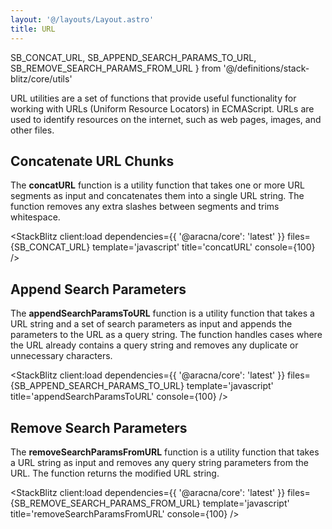 ```yaml
---
layout: '@/layouts/Layout.astro'
title: URL
---
```


  SB_CONCAT_URL,
  SB_APPEND_SEARCH_PARAMS_TO_URL,
  SB_REMOVE_SEARCH_PARAMS_FROM_URL
} from '@/definitions/stack-blitz/core/utils'

URL utilities are a set of functions that provide useful functionality for working with URLs (Uniform Resource Locators) in ECMAScript. URLs are used to identify resources on the internet, such as web pages, images, and other files.

## Concatenate URL Chunks

The **concatURL** function is a utility function that takes one or more URL segments as input and concatenates them into a single URL string. The function removes any extra slashes between segments and trims whitespace.

<StackBlitz
  client:load
  dependencies={{ '@aracna/core': 'latest' }}
  files={SB_CONCAT_URL}
  template='javascript'
  title='concatURL'
  console={100}
/>

## Append Search Parameters

The **appendSearchParamsToURL** function is a utility function that takes a URL string and a set of search parameters as input and appends the parameters to the URL as a query string. The function handles cases where the URL already contains a query string and removes any duplicate or unnecessary characters.

<StackBlitz
  client:load
  dependencies={{ '@aracna/core': 'latest' }}
  files={SB_APPEND_SEARCH_PARAMS_TO_URL}
  template='javascript'
  title='appendSearchParamsToURL'
  console={100}
/>

## Remove Search Parameters

The **removeSearchParamsFromURL** function is a utility function that takes a URL string as input and removes any query string parameters from the URL. The function returns the modified URL string.

<StackBlitz
  client:load
  dependencies={{ '@aracna/core': 'latest' }}
  files={SB_REMOVE_SEARCH_PARAMS_FROM_URL}
  template='javascript'
  title='removeSearchParamsFromURL'
  console={100}
/>
